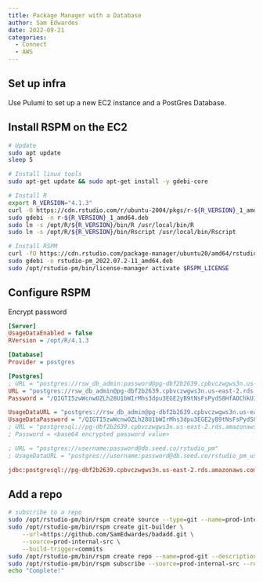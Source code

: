 ```yaml
---
title: Package Manager with a Database
author: Sam Edwardes
date: 2022-09-21
categories: 
  - Connect
  - AWS
---
```


## Set up infra

Use Pulumi to set up a new EC2 instance and a PostGres Database.

## Install RSPM on the EC2

```bash
# Update
sudo apt update
sleep 5

# Install linux tools
sudo apt-get update && sudo apt-get install -y gdebi-core

# Install R
export R_VERSION="4.1.3"
curl -O https://cdn.rstudio.com/r/ubuntu-2004/pkgs/r-${R_VERSION}_1_amd64.deb
sudo gdebi -n r-${R_VERSION}_1_amd64.deb
sudo ln -s /opt/R/${R_VERSION}/bin/R /usr/local/bin/R
sudo ln -s /opt/R/${R_VERSION}/bin/Rscript /usr/local/bin/Rscript

# Install RSPM
curl -fO https://cdn.rstudio.com/package-manager/ubuntu20/amd64/rstudio-pm_2022.07.2-11_amd64.deb
sudo gdebi -n rstudio-pm_2022.07.2-11_amd64.deb
sudo /opt/rstudio-pm/bin/license-manager activate $RSPM_LICENSE
```

## Configure RSPM

Encrypt password


```.ini
[Server]
UsageDataEnabled = false
RVersion = /opt/R/4.1.3

[Database]
Provider = postgres

[Postgres]
; URL = "postgres://rsw_db_admin:password@pg-dbf2b2639.cpbvczwgws3n.us-east-2.rds.amazonaws.com:5432/rstudio_pm"
URL = "postgres://rsw_db_admin@pg-dbf2b2639.cpbvczwgws3n.us-east-2.rds.amazonaws.com:5432/rstudio_pm"
Password = "/QIGTI5zwWcnwOZLh28U1bWIrMhs3dpu3EGE2yB9tNsFsPydS8HfAOChkUIzZAQT"

UsageDataURL = "postgres://rsw_db_admin@pg-dbf2b2639.cpbvczwgws3n.us-east-2.rds.amazonaws.com:5432/rstudio_pm_usage"
UsageDataPassword = "/QIGTI5zwWcnwOZLh28U1bWIrMhs3dpu3EGE2yB9tNsFsPydS8HfAOChkUIzZAQT"
; URL = "postgresql://pg-dbf2b2639.cpbvczwgws3n.us-east-2.rds.amazonaws.com:5432/rstudio_pm"
; Password = <base64 encrypted password value>

; URL = "postgres://username:password@db.seed.co/rstudio_pm"
; UsageDataURL = "postgres://username:password@db.seed.co/rstudio_pm_usage"

jdbc:postgresql://pg-dbf2b2639.cpbvczwgws3n.us-east-2.rds.amazonaws.com:5432/postgres
```


## Add a repo

```bash
# subscribe to a repo
sudo /opt/rstudio-pm/bin/rspm create source --type=git --name=prod-internal-src
sudo /opt/rstudio-pm/bin/rspm create git-builder \
    --url=https://github.com/SamEdwardes/badadd.git \
    --source=prod-internal-src \
    --build-trigger=commits
sudo /opt/rstudio-pm/bin/rspm create repo --name=prod-git --description='Stable releases of our internal packages'
sudo /opt/rstudio-pm/bin/rspm subscribe --source=prod-internal-src --repo=prod-git
echo "Complete!"
```